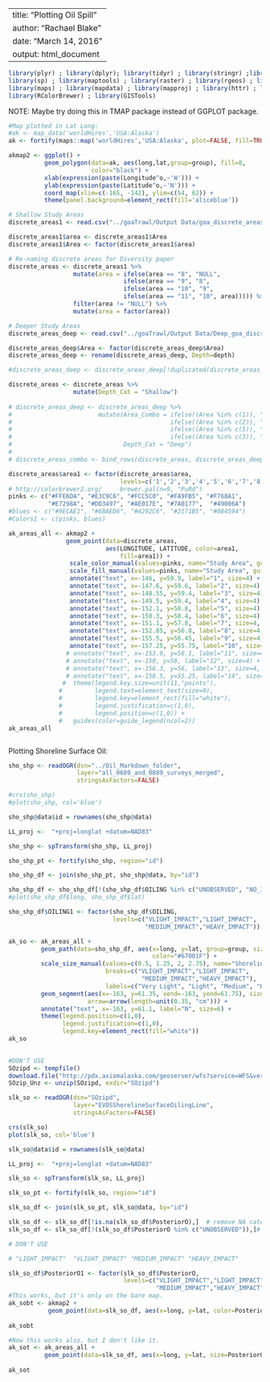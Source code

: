
---
title: "Plotting Oil Spill"
author: "Rachael Blake"
date: "March 14, 2016"
output: html_document
---

```r
library(plyr) ; library(dplyr); library(tidyr) ; library(stringr) ;library(rgdal) ; 
library(sp) ; library(maptools) ; library(raster) ; library(rgeos) ; library(ggplot2) ; 
library(maps) ; library(mapdata) ; library(mapproj) ; library(httr) ; library(scales) ;
library(RColorBrewer) ; library(GISTools)

```

NOTE: Maybe try doing this in TMAP package instead of GGPLOT package.


```r
#Map plotted in Lat Long:
#ak <- map_data('worldHires','USA:Alaska')
ak <- fortify(maps::map('worldHires','USA:Alaska', plot=FALSE, fill=TRUE))

akmap2 <- ggplot() + 
          geom_polygon(data=ak, aes(long,lat,group=group), fill=8, 
                       color="black") +
          xlab(expression(paste(Longitude^o,~'W'))) +
          ylab(expression(paste(Latitude^o,~'N'))) +
          coord_map(xlim=c(-165, -142), ylim=c(54, 62)) +
          theme(panel.background=element_rect(fill='aliceblue')) 

```

```r
# Shallow Study Areas
discrete_areas1 <- read.csv("../goaTrawl/Output Data/goa_discrete_areas_for_comparison(50_to_150m).csv")

discrete_areas1$area <- discrete_areas1$Area
discrete_areas1$Area <- factor(discrete_areas1$area)

# Re-naming discrete areas for Diversity paper
discrete_areas <- discrete_areas1 %>%
                  mutate(area = ifelse(area == "8", "NULL", 
                                ifelse(area == "9", "8", 
                                ifelse(area == "10", "9", 
                                ifelse(area == "11", "10", area))))) %>%
                  filter(area != "NULL") %>%
                  mutate(area = factor(area))

```

```r
# Deeper Study Areas
discrete_areas_deep <- read.csv("../goaTrawl/Output Data/Deep_goa_discrete_areas_for_comparison_150_to_300m.MH.csv")

discrete_areas_deep$Area <- factor(discrete_areas_deep$Area)
discrete_areas_deep <- rename(discrete_areas_deep, Depth=depth)

#discrete_areas_deep <- discrete_areas_deep[!duplicated(discrete_areas_deep[1:6]),]

```

```r
discrete_areas <- discrete_areas %>%
                  mutate(Depth_Cat = "Shallow")
                                    
# discrete_areas_deep <- discrete_areas_deep %>%
#                        mutate(Area_Combo = ifelse((Area %in% c(1)), "10",
#                                            ifelse((Area %in% c(2)), "11",
#                                            ifelse((Area %in% c(5)), "12",
#                                            ifelse((Area %in% c(3)), "13", "14")))),
#                               Depth_Cat = "Deep")
# 
# discrete_areas_combo <- bind_rows(discrete_areas, discrete_areas_deep)


```

```r
discrete_areas$area1 <- factor(discrete_areas$area,
                               levels=c('1','2','3','4','5','6','7','8','9','10'))
# http://colorbrewer2.org/     brewer.pal(n=9, "PuRd")
pinks <- c("#FFE6DA", "#E3C9C6", "#FCC5C0", "#FA9FB5", "#F768A1",
           "#E7298A", "#DD3497", "#AE017E", "#7A0177",  "#49006A")     #E3C9C6   #FDE0DD
#blues <- c("#9ECAE1", "#6BAED6", "#4292C6", "#2171B5", "#084594")
#Colors1 <- c(pinks, blues)

ak_areas_all <- akmap2 +
                geom_point(data=discrete_areas, 
                           aes(LONGITUDE, LATITUDE, color=area1,
                               fill=area1)) + 
                 scale_color_manual(values=pinks, name="Study Area", guide=FALSE) +
                 scale_fill_manual(values=pinks, name="Study Area", guide=FALSE) +
                 annotate("text", x=-146, y=59.9, label="1", size=4) + 
                 annotate("text", x=-147.6, y=59.6, label="2", size=4) +
                 annotate("text", x=-148.55, y=59.4, label="3", size=4) +
                 annotate("text", x=-149.5, y=59.4, label="4", size=4) +
                 annotate("text", x=-152.1, y=58.8, label="5", size=4) +
                 annotate("text", x=-150.3, y=58.4, label="6", size=4) +
                 annotate("text", x=-151.1, y=57.8, label="7", size=4, color="white") +
                 annotate("text", x=-152.85, y=56.8, label="8", size=4, color="white") +
                 annotate("text", x=-155.5, y=56.45, label="9", size=4, color="white") +
                 annotate("text", x=-157.25, y=55.75, label="10", size=4, color="white") #+
                # annotate("text", x=-153.9, y=58.1, label="11", size=4) +
                # annotate("text", x=-150, y=58, label="12", size=4) +
                # annotate("text", x=-156.3, y=56, label="13", size=4, color="white") +
                # annotate("text", x=-158.5, y=55.25, label="14", size=4, color="white") 
               #  theme(legend.key.size=unit(11,"points"),
              #         legend.text=element_text(size=9),
              #         legend.key=element_rect(fill="white"),
              #         legend.justification=c(1,0), 
              #         legend.position=c(1,0)) +
              #   guides(color=guide_legend(ncol=2))
ak_areas_all



```



Plotting Shoreline Surface Oil:

```r

sho_shp <- readOGR(dsn="../Oil_Markdown_folder",
                   layer="all_0689_and_0889_surveys_merged",
                   stringsAsFactors=FALSE)

#crs(sho_shp)
#plot(sho_shp, col='blue')

sho_shp@data$id = rownames(sho_shp@data)

LL_proj <-  "+proj=longlat +datum=NAD83"

sho_shp <- spTransform(sho_shp, LL_proj)

sho_shp_pt <- fortify(sho_shp, region="id")

sho_shp_df <- join(sho_shp_pt, sho_shp@data, by="id")

sho_shp_df <- sho_shp_df[!(sho_shp_df$OILING %in% c("UNOBSERVED", "NO_IMPACT")),]# remove "UNOBSERVED" and "NO_IMPACT" categories
#plot(sho_shp_df$long, sho_shp_df$lat)

```


```r

sho_shp_df$OILING1 <- factor(sho_shp_df$OILING,
                             levels=c("VLIGHT_IMPACT","LIGHT_IMPACT",
                                      "MEDIUM_IMPACT","HEAVY_IMPACT"))

ak_so <- ak_areas_all + 
         geom_path(data=sho_shp_df, aes(x=long, y=lat, group=group, size=OILING1),
                                        color="#67001F") +
         scale_size_manual(values=c(0.5, 1.25, 2, 2.75), name="Shoreline Oiling",
                           breaks=c("VLIGHT_IMPACT","LIGHT_IMPACT",
                                     "MEDIUM_IMPACT","HEAVY_IMPACT"),
                           labels=c("Very Light", "Light", "Medium", "Heavy")) +
         geom_segment(aes(x=-163, y=61.35, xend=-163, yend=61.75), size=1.1,
                      arrow=arrow(length=unit(0.35, "cm"))) + 
         annotate("text", x=-163, y=61.1, label="N", size=6) +
         theme(legend.position=c(1,0),
               legend.justification=c(1,0),
               legend.key=element_rect(fill="white"))
ak_so           
          

```


```r
#DON'T USE
SOzipd <- tempfile()
download.file("http://pdx.axiomalaska.com/geoserver/wfs?service=WFS&version=1.0.0&request=GetFeature&outputFormat=SHAPE-ZIP&typeName=axiom:EVOSShorelineSurfaceOiling", SOzipd, mode="wb")
SOzip_Unz <- unzip(SOzipd, exdir="SOzipd")

slk_so <- readOGR(dsn="SOzipd",
                  layer="EVOSShorelineSurfaceOilingLine",
                  stringsAsFactors=FALSE)

crs(slk_so)
plot(slk_so, col='blue')

slk_so@data$id = rownames(slk_so@data)

LL_proj <-  "+proj=longlat +datum=NAD83"

slk_so <- spTransform(slk_so, LL_proj)

slk_so_pt <- fortify(slk_so, region="id")

slk_so_df <- join(slk_so_pt, slk_so@data, by="id")

slk_so_df <- slk_so_df[!is.na(slk_so_df$PosteriorO),]  # remove NA category
slk_so_df <- slk_so_df[!(slk_so_df$PosteriorO %in% c("UNOBSERVED")),]# remove "UNOBSERVED" category

```

```r
# DON'T USE

# "LIGHT_IMPACT"  "VLIGHT_IMPACT" "MEDIUM_IMPACT" "HEAVY_IMPACT" 

slk_so_df$PosteriorO1 <- factor(slk_so_df$PosteriorO,
                                levels=c("VLIGHT_IMPACT","LIGHT_IMPACT",
                                         "MEDIUM_IMPACT","HEAVY_IMPACT"))
#This works, but it's only on the bare map.
ak_sobt <- akmap2 + 
           geom_point(data=slk_so_df, aes(x=long, y=lat, color=PosteriorO1), size=1) 
            
ak_sobt     

#Now this works also, but I don't like it.
ak_sot <- ak_areas_all + 
          geom_point(data=slk_so_df, aes(x=long, y=lat, size=PosteriorO1)) 
            
ak_sot           

```














